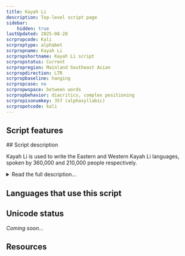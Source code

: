 ```yaml
---
title: Kayah Li
description: Top-level script page
sidebar:
    hidden: true
lastUpdated: 2025-08-28
scrpropcode: Kali
scrproptype: alphabet
scrpropname: Kayah Li
scrpropshortname: Kayah Li script
scrpropstatus: Current
scrpropregion: Mainland Southeast Asian
scrpropdirection: LTR
scrpropbaseline: hanging
scrpropcase: no
scrpropwspace: between words
scrpropbehavior: diacritics, complex positioning
scrpropisonumkey: 357 (alphasyllabic)
scrpropotcode: kali
---
```



## Script features

<ScriptInfo />
## Script description

Kayah Li is used to write the Eastern and Western Kayah Li languages, spoken by 360,000 and 210,000 people respectively.

<details>
<summary>Read the full description...</summary>These are Karen languages native to Myanmar but also spoken by significant refugee populations in Thailand. The script was created in 1962 by Htae Bu Phae. It bears noticeable similarities to the Myanmar script and to the Indic scripts. The Kayah Li languages can also be written using the Myanmar script.

The script is of Brahmic origin but, unusually, it is an alphabet rather than an abugida. Four of the nine Kayah vowel sounds are written with spacing letters; the remaining five are written with the spacing letter _a_, modified by diacritics. Non-native sounds are written by using the same vowel diacritics to modify the spacing letter _oe_.

Every vowel sound carries a tone. Tone is indicated by vowel marks written below the four spacing vowel letters (bearing in mind that two of these letters can be used to write all the other vowels). Where a tone mark and a vowel diacritic are both applied to a spacing letter, the vowel is conventionally written first, as the tone applies to the syllable as a whole.

There is a set of script-specific digits 0-9. Two punctuation marks also exist: one to represent extended intonation and one to separate sentences or phrases. In addition, conventional Latin punctuation marks are used. Spaces are used between words.
</details>

## Languages that use this script

<WsList script='Kali' wsMax='5' />

## Unicode status

_Coming soon..._

## Resources

<ScriptResources detailSummary='seemore' />

